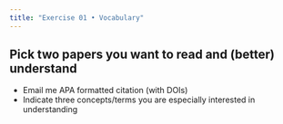 ```yaml
---
title: "Exercise 01 • Vocabulary"
---
```


## Pick two papers you want to read and (better) understand

- Email me APA formatted citation (with DOIs)
- Indicate three concepts/terms you are especially interested in understanding

